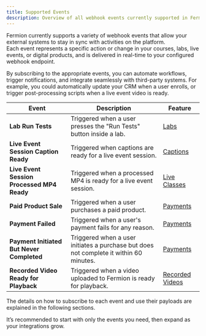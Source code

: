 ```yaml
---
title: Supported Events
description: Overview of all webhook events currently supported in Fermion.
---
```


Fermion currently supports a variety of webhook events that allow your external systems to stay in sync with activities on the platform.  
Each event represents a specific action or change in your courses, labs, live events, or digital products, and is delivered in real-time to your configured webhook endpoint.

By subscribing to the appropriate events, you can automate workflows, trigger notifications, and integrate seamlessly with third-party systems. For example, you could automatically update your CRM when a user enrolls, or trigger post-processing scripts when a live event video is ready.  

| Event | Description | Feature |
| --- | --- | --- |
| **Lab Run Tests** | Triggered when a user presses the "Run Tests" button inside a lab. | [Labs](/creating-coding-labs/what-are-coding-labs) |
| **Live Event Session Caption Ready** | Triggered when captions are ready for a live event session. | [Captions](/live-classes/recording-and-captions) |
| **Live Event Session Processed MP4 Ready** | Triggered when a processed MP4 is ready for a live event session. | [Live Classes](/live-classes/recording-and-captions) |
| **Paid Product Sale** | Triggered when a user purchases a paid product. | [Payments](/setup-pricing/fixed-pricing-plan) |
| **Payment Failed** | Triggered when a user's payment fails for any reason. | [Payments](/setup-pricing/fixed-pricing-plan) |
| **Payment Initiated But Never Completed** | Triggered when a user initiates a purchase but does not complete it within 60 minutes. | [Payments](/setup-pricing/fixed-pricing-plan) |
| **Recorded Video Ready for Playback** | Triggered when a video uploaded to Fermion is ready for playback. | [Recorded Videos](/recorded-videos/introduction) |


<Info>
The details on how to subscribe to each event and use their payloads are explained in the following sections.    


It’s recommended to start with only the events you need, then expand as your integrations grow.
</Info>
